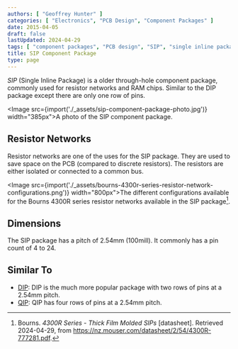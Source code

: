 ```yaml
---
authors: [ "Geoffrey Hunter" ]
categories: [ "Electronics", "PCB Design", "Component Packages" ]
date: 2015-04-05
draft: false
lastUpdated: 2024-04-29
tags: [ "component packages", "PCB design", "SIP", "single inline package" ]
title: SIP Component Package
type: page
---
```



_SIP_ (Single Inline Package) is a older through-hole component package, commonly used for resistor networks and RAM chips. Similar to the DIP package except there are only one row of pins.

<Image src={import('./_assets/sip-component-package-photo.jpg')} width="385px">A photo of the SIP component package.</Image>

## Resistor Networks

Resistor networks are one of the uses for the SIP package. They are used to save space on the PCB (compared to discrete resistors). The resistors are either isolated or connected to a common bus.

<Image src={import('./_assets/bourns-4300r-series-resistor-network-configurations.png')} width="800px">The different configurations available for the Bourns 4300R series resistor networks available in the SIP package[^bourns-4300r-resistor-networks-ds].</Image>

## Dimensions

The SIP package has a pitch of 2.54mm (100mill). It commonly has a pin count of 4 to 24.

## Similar To

* [DIP](/pcb-design/component-packages/dip-component-package/): DIP is the much more popular package with two rows of pins at a 2.54mm pitch.
* [QIP](/pcb-design/component-packages/qip-component-package/): QIP has four rows of pins at a 2.54mm pitch.

[^bourns-4300r-resistor-networks-ds]: Bourns. _4300R Series - Thick Film Molded SIPs_ [datasheet]. Retrieved 2024-04-29, from https://nz.mouser.com/datasheet/2/54/4300R-777281.pdf.
